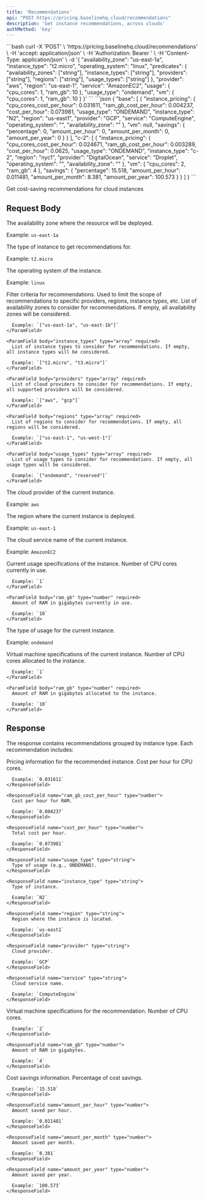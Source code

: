 ```yaml
---
title: 'Recommendations'
api: "POST https://pricing.baselinehq.cloud/recommendations"
description: 'Get instance recommendations, across clouds'
authMethod: 'key'
---
```



<RequestExample>
```bash
curl -X 'POST' \
  'https://pricing.baselinehq.cloud/recommendations' \
  -H 'accept: application/json' \
  -H 'Authorization: Bearer <your-api-key>' \
  -H 'Content-Type: application/json' \
  -d '{
  "availability_zone": "us-east-1a",
  "instance_type": "t2.micro",
  "operating_system": "linux",
  "predicates": {
    "availability_zones": ["string"],
    "instance_types": ["string"],
    "providers": ["string"],
    "regions": ["string"],
    "usage_types": ["string"]
  },
  "provider": "aws",
  "region": "us-east-1",
  "service": "AmazonEC2",
  "usage": {
    "cpu_cores": 1,
    "ram_gb": 10
  },
  "usage_type": "ondemand",
  "vm": {
    "cpu_cores": 1,
    "ram_gb": 10
  }
}'
```
</RequestExample>

<ResponseExample>
```json
{
  "base": [
    {
      "instance_pricing": {
        "cpu_cores_cost_per_hour": 0.031611,
        "ram_gb_cost_per_hour": 0.004237,
        "cost_per_hour": 0.073981,
        "usage_type": "ONDEMAND",
        "instance_type": "N2",
        "region": "us-east1",
        "provider": "GCP",
        "service": "ComputeEngine",
        "operating_system": "",
        "availability_zone": ""
      },
      "vm": null,
      "savings": {
        "percentage": 0,
        "amount_per_hour": 0,
        "amount_per_month": 0,
        "amount_per_year": 0
      }
    }
  ],
  "c-2": [
    {
      "instance_pricing": {
        "cpu_cores_cost_per_hour": 0.024671,
        "ram_gb_cost_per_hour": 0.003289,
        "cost_per_hour": 0.0625,
        "usage_type": "ONDEMAND",
        "instance_type": "c-2",
        "region": "nyc1",
        "provider": "DigitalOcean",
        "service": "Droplet",
        "operating_system": "",
        "availability_zone": ""
      },
      "vm": {
        "cpu_cores": 2,
        "ram_gb": 4
      },
      "savings": {
        "percentage": 15.518,
        "amount_per_hour": 0.011481,
        "amount_per_month": 8.381,
        "amount_per_year": 100.573
      }
    }
  ]
}
```
</ResponseExample>

Get cost-saving recommendations for cloud instances

## Request Body

<ParamField body="availability_zone" type="string" required>
  The availability zone where the resource will be deployed.
  
  Example: `us-east-1a`
</ParamField>

<ParamField body="instance_type" type="string" required>
  The type of instance to get recommendations for.
  
  Example: `t2.micro`
</ParamField>

<ParamField body="operating_system" type="string" required>
  The operating system of the instance.
  
  Example: `linux`
</ParamField>

<ParamField body="predicates" type="object" required>
  Filter criteria for recommendations. Used to limit the scope of recommendations to specific providers, regions, instance types, etc.
  
  <Expandable title="Predicates Properties">
    <ParamField body="availability_zones" type="array" required>
      List of availability zones to consider for recommendations. If empty, all availability zones will be considered.
      
      Example: `["us-east-1a", "us-east-1b"]`
    </ParamField>
    
    <ParamField body="instance_types" type="array" required>
      List of instance types to consider for recommendations. If empty, all instance types will be considered.
      
      Example: `["t2.micro", "t3.micro"]`
    </ParamField>
    
    <ParamField body="providers" type="array" required>
      List of cloud providers to consider for recommendations. If empty, all supported providers will be considered.
      
      Example: `["aws", "gcp"]`
    </ParamField>
    
    <ParamField body="regions" type="array" required>
      List of regions to consider for recommendations. If empty, all regions will be considered.
      
      Example: `["us-east-1", "us-west-1"]`
    </ParamField>
    
    <ParamField body="usage_types" type="array" required>
      List of usage types to consider for recommendations. If empty, all usage types will be considered.
      
      Example: `["ondemand", "reserved"]`
    </ParamField>
  </Expandable>
</ParamField>

<ParamField body="provider" type="string" required>
  The cloud provider of the current instance.
  
  Example: `aws`
</ParamField>

<ParamField body="region" type="string" required>
  The region where the current instance is deployed.
  
  Example: `us-east-1`
</ParamField>

<ParamField body="service" type="string" required>
  The cloud service name of the current instance.
  
  Example: `AmazonEC2`
</ParamField>

<ParamField body="usage" type="object" required>
  Current usage specifications of the instance.
  
  <Expandable title="Usage Properties">
    <ParamField body="cpu_cores" type="number" required>
      Number of CPU cores currently in use.
      
      Example: `1`
    </ParamField>
    
    <ParamField body="ram_gb" type="number" required>
      Amount of RAM in gigabytes currently in use.
      
      Example: `10`
    </ParamField>
  </Expandable>
</ParamField>

<ParamField body="usage_type" type="string" required>
  The type of usage for the current instance.
  
  Example: `ondemand`
</ParamField>

<ParamField body="vm" type="object" required>
  Virtual machine specifications of the current instance.
  
  <Expandable title="VM Properties">
    <ParamField body="cpu_cores" type="number" required>
      Number of CPU cores allocated to the instance.
      
      Example: `1`
    </ParamField>
    
    <ParamField body="ram_gb" type="number" required>
      Amount of RAM in gigabytes allocated to the instance.
      
      Example: `10`
    </ParamField>
  </Expandable>
</ParamField>

## Response

The response contains recommendations grouped by instance type. Each recommendation includes:

<ResponseField name="instance_pricing" type="object">
  Pricing information for the recommended instance.
  
  <Expandable title="Instance Pricing Properties">
    <ResponseField name="cpu_cores_cost_per_hour" type="number">
      Cost per hour for CPU cores.
      
      Example: `0.031611`
    </ResponseField>
    
    <ResponseField name="ram_gb_cost_per_hour" type="number">
      Cost per hour for RAM.
      
      Example: `0.004237`
    </ResponseField>
    
    <ResponseField name="cost_per_hour" type="number">
      Total cost per hour.
      
      Example: `0.073981`
    </ResponseField>
    
    <ResponseField name="usage_type" type="string">
      Type of usage (e.g., ONDEMAND).
    </ResponseField>
    
    <ResponseField name="instance_type" type="string">
      Type of instance.
      
      Example: `N2`
    </ResponseField>
    
    <ResponseField name="region" type="string">
      Region where the instance is located.
      
      Example: `us-east1`
    </ResponseField>
    
    <ResponseField name="provider" type="string">
      Cloud provider.
      
      Example: `GCP`
    </ResponseField>
    
    <ResponseField name="service" type="string">
      Cloud service name.
      
      Example: `ComputeEngine`
    </ResponseField>
  </Expandable>
</ResponseField>

<ResponseField name="vm" type="object">
  Virtual machine specifications for the recommendation.
  
  <Expandable title="VM Properties">
    <ResponseField name="cpu_cores" type="number">
      Number of CPU cores.
      
      Example: `2`
    </ResponseField>
    
    <ResponseField name="ram_gb" type="number">
      Amount of RAM in gigabytes.
      
      Example: `4`
    </ResponseField>
  </Expandable>
</ResponseField>

<ResponseField name="savings" type="object">
  Cost savings information.
  
  <Expandable title="Savings Properties">
    <ResponseField name="percentage" type="number">
      Percentage of cost savings.
      
      Example: `15.518`
    </ResponseField>
    
    <ResponseField name="amount_per_hour" type="number">
      Amount saved per hour.
      
      Example: `0.011481`
    </ResponseField>
    
    <ResponseField name="amount_per_month" type="number">
      Amount saved per month.
      
      Example: `8.381`
    </ResponseField>
    
    <ResponseField name="amount_per_year" type="number">
      Amount saved per year.
      
      Example: `100.573`
    </ResponseField>
  </Expandable>
</ResponseField>
